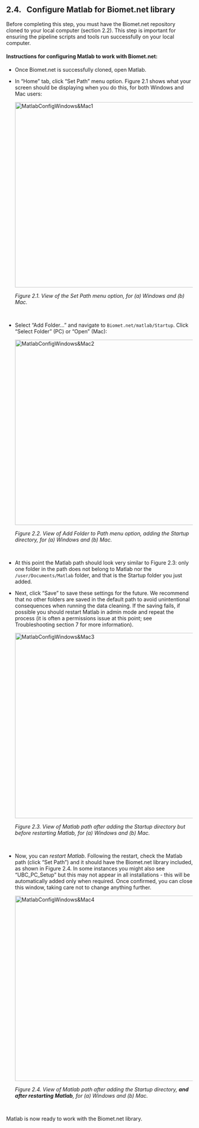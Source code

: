 ## 2.4. &nbsp; Configure Matlab for Biomet.net library

Before completing this step, you must have the Biomet.net repository cloned to your local computer (section 2.2). This step is important for ensuring the pipeline scripts and tools run successfully on your local computer. 

#### Instructions for configuring Matlab to work with Biomet.net:
* Once Biomet.net is successfully cloned, open Matlab.

* In “Home” tab, click “Set Path” menu option. Figure 2.1 shows what your screen should be displaying when you do this, for both Windows and Mac users:

    <img src="images/matlab/MatlabConfigWindows&Mac1.jpg" alt="MatlabConfigWindows&Mac1" width="500"/>
    
    *Figure 2.1. View of the Set Path menu option, for (a) Windows and (b) Mac.*

    </br>

* Select “Add Folder…” and navigate to `Biomet.net/matlab/Startup`. Click "Select Folder" (PC) or "Open" (Mac):

    <img src="images/matlab/MatlabConfigWindows&Mac2.jpg" alt="MatlabConfigWindows&Mac2" width="500"/>
    
    *Figure 2.2. View of Add Folder to Path menu option, adding the Startup directory, for (a) Windows and (b) Mac.*

    </br>

* At this point the Matlab path should look very similar to Figure 2.3: only one folder in the path does not belong to Matlab nor the `/user/Documents/Matlab` folder, and that is the Startup folder you just added.

* Next, click “Save” to save these settings for the future. We recommend that no other folders are saved in the default path to avoid unintentional consequences when running the data cleaning. If the saving fails, if possible you should restart Matlab in admin mode and repeat the process (it is often a permissions issue at this point; see Troubleshooting section 7 for more information).

    <img src="images/matlab/MatlabConfigWindows&Mac3.jpg" alt="MatlabConfigWindows&Mac3" width="500"/>
    
    *Figure 2.3. View of Matlab path after adding the Startup directory but before restarting Matlab, for (a) Windows and (b) Mac.*

    </br>


* Now, you can *restart Matlab*. Following the restart, check the Matlab path (click “Set Path”) and it should have the Biomet.net library included, as shown in Figure 2.4. In some instances you might also see “UBC_PC_Setup” but this may not appear in all installations - this will be automatically added only when required. Once confirmed, you can close this window, taking care not to change anything further.

    <img src="images/matlab/MatlabConfigWindows&Mac4.jpg" alt="MatlabConfigWindows&Mac4" width="500"/>
    
    *Figure 2.4. View of Matlab path after adding the Startup directory, **and after restarting Matlab**, for (a) Windows and (b) Mac.*

    </br>

Matlab is now ready to work with the Biomet.net library.

